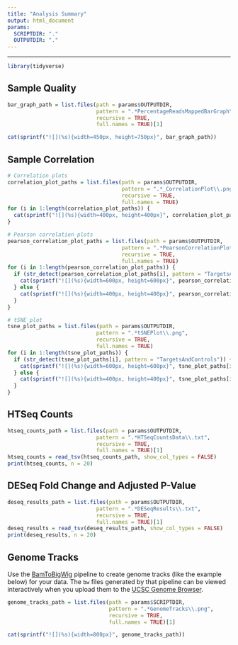 ---
title: "Analysis Summary"
output: html_document
params:
  SCRIPTDIR: "."
  OUTPUTDIR: "."
---


***
```{r, echo=FALSE, message=FALSE}
library(tidyverse)
```


## Sample Quality
```{r, echo=FALSE, results='asis'}
bar_graph_path = list.files(path = params$OUTPUTDIR, 
                            pattern = ".*PercentageReadsMappedBarGraph\\.png", 
                            recursive = TRUE, 
                            full.names = TRUE)[1]

cat(sprintf("![](%s){width=450px, height=750px}", bar_graph_path))
```


## Sample Correlation
```{r, echo=FALSE, results='asis'}
# Correlation plots
correlation_plot_paths = list.files(path = params$OUTPUTDIR, 
                                    pattern = ".*_CorrelationPlot\\.png", 
                                    recursive = TRUE, 
                                    full.names = TRUE)
for (i in 1:length(correlation_plot_paths)) {
  cat(sprintf("![](%s){width=400px, height=400px}", correlation_plot_paths[i]))
}

# Pearson correlation plots
pearson_correlation_plot_paths = list.files(path = params$OUTPUTDIR, 
                                    pattern = ".*PearsonCorrelationPlot\\.png", 
                                    recursive = TRUE, 
                                    full.names = TRUE)
for (i in 1:length(pearson_correlation_plot_paths)) {
  if (str_detect(pearson_correlation_plot_paths[i], pattern = "TargetsAndControls")) {
    cat(sprintf("![](%s){width=600px, height=600px}", pearson_correlation_plot_paths[i]))
  } else {
    cat(sprintf("![](%s){width=400px, height=400px}", pearson_correlation_plot_paths[i]))
  }
}

# tSNE plot
tsne_plot_paths = list.files(path = params$OUTPUTDIR, 
                            pattern = ".*tSNEPlot\\.png", 
                            recursive = TRUE, 
                            full.names = TRUE)
for (i in 1:length(tsne_plot_paths)) {
  if (str_detect(tsne_plot_paths[i], pattern = "TargetsAndControls")) {
    cat(sprintf("![](%s){width=600px, height=600px}", tsne_plot_paths[i]))
  } else {
    cat(sprintf("![](%s){width=400px, height=400px}", tsne_plot_paths[i]))
  }
}
```


## HTSeq Counts
```{r, echo=FALSE, message=FALSE, comment=""}
htseq_counts_path = list.files(path = params$OUTPUTDIR, 
                            pattern = ".*HTSeqCountsData\\.txt", 
                            recursive = TRUE, 
                            full.names = TRUE)[1]
htseq_counts = read_tsv(htseq_counts_path, show_col_types = FALSE)
print(htseq_counts, n = 20)
```


## DESeq Fold Change and Adjusted P-Value
```{r, echo=FALSE, message=FALSE, comment=""}
deseq_results_path = list.files(path = params$OUTPUTDIR, 
                            pattern = ".*DESeqResults\\.txt", 
                            recursive = TRUE, 
                            full.names = TRUE)[1]
deseq_results = read_tsv(deseq_results_path, show_col_types = FALSE)
print(deseq_results, n = 20)
```


## Genome Tracks
Use the [BamToBigWig](https://fazallabbcm.github.io/FazalLabPipelines/BamToBigWig) pipeline to create genome tracks (like the example below) for your data. The `bw` files generated by that pipeline can be viewed interactively when you upload them to the [UCSC Genome Browser](https://genome.ucsc.edu/cgi-bin/hgCustom).

```{r, echo=FALSE, results='asis'}
genome_tracks_path = list.files(path = params$SCRIPTDIR, 
                                pattern = ".*GenomeTracks\\.png", 
                                recursive = TRUE, 
                                full.names = TRUE)[1]

cat(sprintf("![](%s){width=800px}", genome_tracks_path))
```

